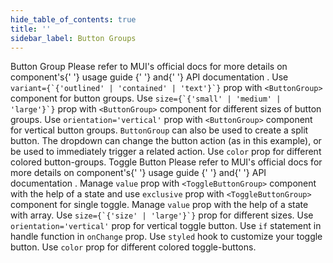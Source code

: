 ```yaml
---
hide_table_of_contents: true
title: ''
sidebar_label: Button Groups
---
```




<Grid container spacing={6}>
  <Grid item xs={12}>
    <Typography variant='h5'>Button Group</Typography>
    <Typography variant='body2'>
      Please refer to MUI&#39;s official docs for more details on component&#39;s{' '}
      <Link href='https://mui.com/material-ui/react-button-group/' target='_blank' rel='noopener noreferrer' className='no-underline'>
        usage guide
      </Link>{' '}
      and{' '}
      <Link href='https://mui.com/material-ui/api/button-group/' target='_blank' rel='noopener noreferrer' className='no-underline'>
        API documentation
      </Link>
      .
    </Typography>
  </Grid>
  <Grid item xs={12} md={6}>
    <CardSnippet
      title="Basic Button Group"
      code={SourceCodeButtonGroupBasic}
    >
      <Typography sx={{ mb: 4 }}>
        Use <code>variant={`{'outlined' | 'contained' | 'text'}`}</code> prop with <code>&lt;ButtonGroup&gt;</code> component for button groups.
      </Typography>
      <ButtonGroupBasic />
    </CardSnippet>
  </Grid>
  <Grid item xs={12} md={6}>
    <CardSnippet
      title="Button Group Sizes"
      code={SourceCodeButtonGroupSizes}
    >
      <Typography sx={{ mb: 4 }}>
        Use <code>size={`{'small' | 'medium' | 'large'}`}</code> prop with <code>&lt;ButtonGroup&gt;</code> component for different sizes of button groups.
      </Typography>
      <ButtonGroupSizes />
    </CardSnippet>
  </Grid>
  <Grid item xs={12} md={6}>
    <CardSnippet
      title="Vertical Button Group"
      code={SourceCodeButtonGroupVertical}
    >
      <Typography sx={{ mb: 4 }}>
        Use <code>orientation='vertical'</code> prop with <code>&lt;ButtonGroup&gt;</code> component for vertical button groups.
      </Typography>
      <ButtonGroupVertical />
    </CardSnippet>
  </Grid>
  <Grid item xs={12} md={6}>
    <CardSnippet
      title="Split Button"
      code={SourceCodeButtonGroupSplit}
    >
      <Typography sx={{ mb: 4 }}>
        <code>ButtonGroup</code> can also be used to create a split button. The dropdown can change the button action (as in this example), or be used to immediately trigger a related action.
      </Typography>
      <ButtonGroupSplit />
    </CardSnippet>
  </Grid>
  <Grid item xs={12} md={6}>
    <CardSnippet
      title="Button Group Colors"
      code={SourceCodeButtonGroupColors}
    >
      <Typography sx={{ mb: 4 }}>
        Use <code>color</code> prop for different colored button-groups.
      </Typography>
      <ButtonGroupColors />
    </CardSnippet>
  </Grid>
  <Grid item xs={12}>
    <Typography variant='h5'>Toggle Button</Typography>
    <Typography variant='body2'>
      Please refer to MUI&#39;s official docs for more details on component&#39;s{' '}
      <Link href='https://mui.com/material-ui/react-toggle-button/' target='_blank' rel='noopener noreferrer' className='no-underline'>
        usage guide
      </Link>{' '}
      and{' '}
      <Link href='https://mui.com/material-ui/react-toggle-button/#api' target='_blank' rel='noopener noreferrer' className='no-underline'>
        API documentation
      </Link>
      .
    </Typography>
  </Grid>
  <Grid item xs={12} md={6}>
    <CardSnippet
      title="Basic Toggle Button"
      code={SourceCodeButtonToggleBasic}
    >
      <Typography sx={{ mb: 4 }}>
        Manage <code>value</code> prop with <code>&lt;ToggleButtonGroup&gt;</code> component with the help of a state and use <code>exclusive</code> prop with <code>&lt;ToggleButtonGroup&gt;</code> component for single toggle.
      </Typography>
      <ButtonToggleBasic />
    </CardSnippet>
  </Grid>
  <Grid item xs={12} md={6}>
    <CardSnippet
      title="Multiple Toggle Button"
      code={SourceCodeButtonToggleMultiple}
    >
      <Typography sx={{ mb: 4 }}>
       Manage <code>value</code> prop with the help of a state with array.
      </Typography>
      <ButtonToggleMultiple />
    </CardSnippet>
  </Grid>
  <Grid item xs={12} md={6}>
    <CardSnippet
      title="Toggle Button Sizes"
      code={SourceCodeButtonToggleSizes}
    >
      <Typography sx={{ mb: 4 }}>
       Use <code>size={`{'size' | 'large'}`}</code> prop for different sizes.
      </Typography>
      <ButtonToggleSizes />
    </CardSnippet>
  </Grid>
  <Grid item xs={12} md={6}>
    <CardSnippet
      title="Vertical Toggle Button"
      code={SourceCodeButtonToggleVertical}
    >
      <Typography sx={{ mb: 4 }}>
       Use <code>orientation='vertical'</code> prop for vertical toggle button.
      </Typography>
      <ButtonToggleVertical />
    </CardSnippet>
  </Grid>
  <Grid item xs={12}>
    <CardSnippet
      title="Enforce Value Set"
      code={SourceCodeButtonToggleEnforceValue}
    >
      <Typography sx={{ mb: 4 }}>
       Use <code>if</code> statement in handle function in <code>onChange</code> prop.
      </Typography>
      <ButtonToggleEnforceValue />
    </CardSnippet>
  </Grid>
  <Grid item xs={12}>
    <CardSnippet
      title="Customized Toggle Button"
      code={SourceCodeButtonToggleCustomized}
    >
      <Typography sx={{ mb: 4 }}>
       Use <code>styled</code> hook to customize your toggle button.
      </Typography>
      <ButtonToggleCustomized />
    </CardSnippet>
  </Grid>
  <Grid item xs={12} md={6}>
    <CardSnippet
      title="Toggle Button Colors"
      code={SourceCodeButtonToggleColors}
    >
      <Typography sx={{ mb: 4 }}>
       Use <code>color</code> prop for different colored toggle-buttons.
      </Typography>
      <ButtonToggleColors />
    </CardSnippet>
  </Grid>
</Grid>